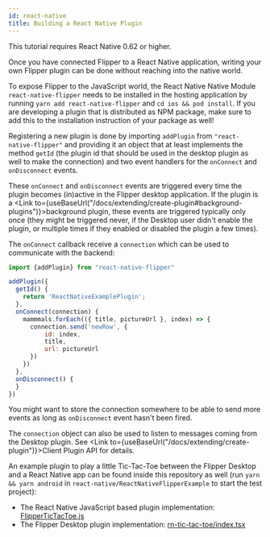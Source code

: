 ```yaml
---
id: react-native
title: Building a React Native Plugin
---
```


<div class="warning">

This tutorial requires React Native 0.62 or higher.

</div>

Once you have connected Flipper to a React Native application,
writing your own Flipper plugin can be done without reaching into the native world.

To expose Flipper to the JavaScript world, the React Native Native Module `react-native-flipper` needs to be installed in the hosting application by running `yarn add react-native-flipper` and `cd ios && pod install`. If you are developing a plugin that is distributed as NPM package, make sure to add this to the installation instruction of your package as well!

Registering a new plugin is done by importing `addPlugin` from `"react-native-flipper"` and providing it an object that at least implements the method  `getId` (the plugin id that should be used in the desktop plugin as well to make the connection) and two event handlers for the `onConnect` and `onDisconnect` events.

These `onConnect` and `onDisconnect` events are triggered every time the plugin becomes (in)active in the Flipper desktop application.
If the plugin is a <Link to={useBaseUrl("/docs/extending/create-plugin#background-plugins")}>background plugin</Link>, these events are triggered typically only once (they might be triggered never, if the Desktop user didn't enable the plugin, or multiple times if they enabled or disabled the plugin a few times).

The `onConnect` callback receive a `connection` which can be used to communicate with the backend:

```javascript
import {addPlugin} from "react-native-flipper"

addPlugin({
  getId() {
    return 'ReactNativeExamplePlugin';
  },
  onConnect(connection) {
    mammmals.forEach(({ title, pictureUrl }, index) => {
      connection.send('newRow', {
          id: index,
          title,
          url: pictureUrl
      })
    })
  },
  onDisconnect() {
  }
})
```

You might want to store the connection somewhere to be able to send more events as long as `onDisconnect` event hasn't been fired.

The `connection` object can also be used to listen to messages coming from the Desktop plugin. See <Link to={useBaseUrl("/docs/extending/create-plugin")}>Client Plugin API</Link> for details.

An example plugin to play a little Tic-Tac-Toe between the Flipper Desktop and a React Native app can be found inside this repository as well (run `yarn && yarn android` in `react-native/ReactNativeFlipperExample` to start the test project):

 * The React Native JavaScript based plugin implementation: [FlipperTicTacToe.js](https://github.com/facebook/flipper/tree/master/react-native/ReactNativeFlipperExample/FlipperTicTacToe.js)
 * The Flipper Desktop plugin implementation: [rn-tic-tac-toe/index.tsx](https://github.com/facebook/flipper/blob/master/desktop/plugins/rn-tic-tac-toe/index.tsx)
